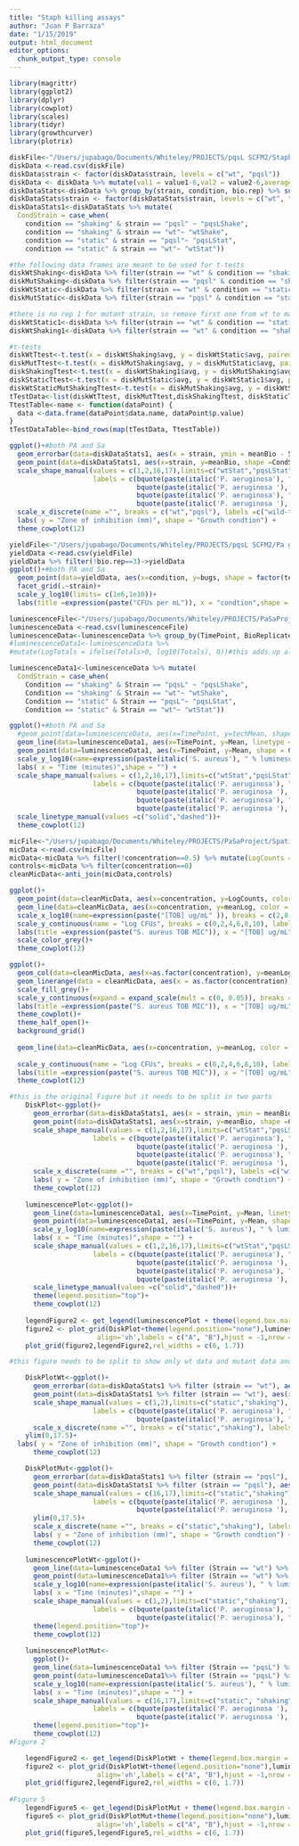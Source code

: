```yaml
---
title: "Staph killing assays"
author: "Juan P Barraza"
date: "1/15/2019"
output: html_document
editor_options: 
  chunk_output_type: console
---
```


```r
library(magrittr)
library(ggplot2)
library(dplyr)
library(cowplot)
library(scales)
library(tidyr)
library(growthcurver)
library(plotrix)
```

```r
diskFile<-"/Users/jupabago/Documents/Whiteley/PROJECTS/pqsL SCFM2/Staph killing assays/disk difussion assays.csv"
diskData <-read.csv(diskFile)
diskData$strain <- factor(diskData$strain, levels = c("wt", "pqsl"))
diskData <- diskData %>% mutate(val1 = value1-6,val2 = value2-6,average = (val1+val2)/2 )#this removes the diameter of the disks
diskDataStats<-diskData %>% group_by(strain, condition, bio.rep) %>% summarise(meanTech = mean(average)) %>% ungroup() %>%group_by(strain, condition) %>% summarise(meanBio = mean(meanTech), SDBio = std.error(meanTech))
diskDataStats$strain <- factor(diskDataStats$strain, levels = c("wt", "pqsl"))
diskDataStats1<-diskDataStats %>% mutate(
  CondStrain = case_when(
    condition == "shaking" & strain == "pqsl" ~ "pqsLShake",
    condition == "shaking" & strain == "wt"~ "wtShake",
    condition == "static" & strain == "pqsl"~ "pqsLStat",
    condition == "static" & strain == "wt"~ "wtStat"))
```


```r
#the following data frames are meant to be used for t-tests
diskWtShaking<-diskData %>% filter(strain == "wt" & condition == "shaking")
diskMutShaking<-diskData %>% filter(strain == "pqsl" & condition == "shaking")
diskWtStatic<-diskData %>% filter(strain == "wt" & condition == "static")
diskMutStatic<-diskData %>% filter(strain == "pqsl" & condition == "static")

#there is no rep 1 for mutant strain, so remove first one from wt to make paired t-test
diskWtStatic1<-diskData %>% filter(strain == "wt" & condition == "static") %>% filter(!bio.rep==1)
diskWtShaking1<-diskData %>% filter(strain == "wt" & condition == "shaking")%>% filter(!bio.rep==1)

#t-tests
diskWtTtest<-t.test(x = diskWtShaking$avg, y = diskWtStatic$avg, paired = T)
diskMutTtest<-t.test(x = diskMutShaking$avg, y = diskMutStatic$avg, paired = T)
diskShakingTtest<-t.test(x = diskWtShaking1$avg, y = diskMutShaking$avg, paired = T)
diskStaticTtest<-t.test(x = diskMutStatic$avg, y = diskWtStatic1$avg, paired = T)
diskWtStaticMutShakingTtest<-t.test(x = diskMutShaking$avg, y = diskWtStatic1$avg, paired = T)
tTestData<-list(diskWtTtest, diskMutTtest,diskShakingTtest, diskStaticTtest, diskWtStaticMutShakingTtest)
TtestTable<-name <- function(dataPoint) {
  data <-data.frame(dataPoint$data.name, dataPoint$p.value)
}
tTestDataTable<-bind_rows(map(tTestData, TtestTable))
```
```r
ggplot()+#both PA and Sa
  geom_errorbar(data=diskDataStats1, aes(x = strain, ymin = meanBio - SDBio, ymax = meanBio + SDBio),position = position_dodge2(width =1), width = .3)+
  geom_point(data=diskDataStats1, aes(x=strain, y=meanBio, shape =CondStrain),position = position_dodge2(width = .3), size=3)+
  scale_shape_manual(values = c(1,2,16,17),limits=c("wtStat","pqsLStat","wtShake", "pqsLShake"), 
                     labels = c(bquote(paste(italic('P. aeruginosa'), " wild-type static")),
                                bquote(paste(italic('P. aeruginosa '), Delta*"pqsL static")),
                                bquote(paste(italic('P. aeruginosa'), " wild-type shaking")),
                                bquote(paste(italic('P. aeruginosa '), Delta*"pqsL shaking"))))+
  scale_x_discrete(name ="", breaks = c("wt","pqsl"), labels =c("wild-type",expression(""*Delta*"pqsL")))+
  labs( y = "Zone of inhibition (mm)", shape = "Growth condtion") +
  theme_cowplot(12)


```


```r
yieldFile<-"/Users/jupabago/Documents/Whiteley/PROJECTS/pqsL SCFM2/Pa growth yields 16 hrs/Pa growth yields 16 hrs.csv"
yieldData <-read.csv(yieldFile)
yieldData %>% filter(!bio.rep==3)->yieldData
ggplot()+#both PA and Sa
  geom_point(data=yieldData, aes(x=condition, y=bugs, shape = factor(tech.rep), color = factor(bio.rep)), size=4)+
  facet_grid(.~strain)+
  scale_y_log10(limits= c(1e6,1e10))+
  labs(title =expression(paste("CFUs per mL")), x = "condtion",shape = "tech rep", color = "bio rep") 

```
```r
luminescenceFile<-"/Users/jupabago/Documents/Whiteley/PROJECTS/PaSaProject/Staph killing assays/summary.csv"
luminescenceData <-read.csv(luminescenceFile)
luminescenceData<-luminescenceData %>% group_by(TimePoint, BioReplicate, Condition, Strain) %>% mutate(techMean = mean(Luminescence)) %>% ungroup() %>% group_by(TimePoint, Condition, Strain) %>% mutate(Mean = mean(techMean), SE =std.error(techMean)) %>% ungroup()
#luminescenceData1<-luminescenceData %>%  
#mutate(LogTotals = ifelse(Totals>0, log10(Totals), 0))#this adds up all the data on each slice and then gets the log of that total

luminescenceData1<-luminescenceData %>% mutate(
  CondStrain = case_when(
    Condition == "shaking" & Strain == "pqsL" ~ "pqsLShake",
    Condition == "shaking" & Strain == "wt"~ "wtShake",
    Condition == "static" & Strain == "pqsL"~ "pqsLStat",
    Condition == "static" & Strain == "wt"~ "wtStat"))

ggplot()+#both PA and Sa
  #geom_point(data=luminescenceData, aes(x=TimePoint, y=techMean, shape = Strain, color = Condition), size=1)+
  geom_line(data=luminescenceData1, aes(x=TimePoint, y=Mean, linetype = Condition, group = interaction (Strain, Condition)), size=.5,show.legend = FALSE)+
  geom_point(data=luminescenceData1, aes(x=TimePoint, y=Mean, shape = CondStrain), size=3)+
  scale_y_log10(name=expression(paste(italic('S. aureus'), " % luminescence vs control" )), breaks = scales::trans_breaks("log10", function(x) 10^x), labels = scales::trans_format("log10", scales::math_format(10^.x)))+
  labs( x = "Time (minutes)",shape = "") +
  scale_shape_manual(values = c(1,2,16,17),limits=c("wtStat","pqsLStat","wtShake", "pqsLShake"), 
                     labels = c(bquote(paste(italic('P. aeruginosa'), " wild-type static")),
                                bquote(paste(italic('P. aeruginosa '), Delta*"pqsL static")),
                                bquote(paste(italic('P. aeruginosa'), " wild-type shaking")),
                                bquote(paste(italic('P. aeruginosa '), Delta*"pqsL shaking"))))+
  scale_linetype_manual(values =c("solid","dashed"))+
  theme_cowplot(12)

```

```r
micFile<-"/Users/jupabago/Documents/Whiteley/PROJECTS/PaSaProject/Spatial paper Data/SA TOB MIC/SA TOB MIC.csv"
micData <-read.csv(micFile)
micData<-micData %>% filter(!concentration==0.5) %>% mutate(LogCounts = log10(value)) %>% group_by(concentration, condition) %>% mutate(meanLog = mean(LogCounts), seLog = std.error(LogCounts)) %>% ungroup() %>% group_by(replicate, condition)%>% mutate(LogDifference = LogCounts[concentration==0]-LogCounts) %>% ungroup() %>% group_by(concentration, condition) %>% mutate(meanLogDifference = mean(LogDifference), seLogDifference = std.error(LogDifference)) %>% filter(!concentration==0)
controls<-micData %>% filter(concentration==0)
cleanMicData<-anti_join(micData,controls)

ggplot()+
  geom_point(data=cleanMicData, aes(x=concentration, y=LogCounts, color = condition), size=2)+
  geom_line(data=cleanMicData, aes(x=concentration, y=meanLog, color = condition), size=2)+
  scale_x_log10(name=expression(paste("[TOB] ug/mL" )), breaks = c(2,8,32,64,128,256,512), labels =c(2,8,32,64,128,256,512))+
  scale_y_continuous(name = "Log CFUs", breaks = c(0,2,4,6,8,10), labels =c(0,2,4,6,8,10))+
  labs(title =expression(paste("S. aureus TOB MIC")), x = "[TOB] ug/mL",shape = "tech rep", color = "Condition")+
  scale_color_grey()+
  theme_cowplot(12)

ggplot()+
  geom_col(data=cleanMicData, aes(x=as.factor(concentration), y=meanLogDifference, fill = condition ),position =position_dodge(width = .5), width = .5)+
  geom_linerange(data = cleanMicData, aes(x = as.factor(concentration), ymin = meanLogDifference - seLogDifference, ymax = meanLogDifference + seLogDifference, group = condition),position = position_dodge(width = .5))+
  scale_fill_grey()+
  scale_y_continuous(expand = expand_scale(mult = c(0, 0.05)), breaks = c(2,4,6,8,10), labels = c(2,4,6,8,10))+
  labs(title =expression(paste("S. aureus TOB MIC")), x = "[TOB] ug/mL",y = "log CFU Change", color = "Condition")+
  theme_cowplot()+
  theme_half_open()+
  background_grid()
  
  geom_line(data=cleanMicData, aes(x=concentration, y=meanLog, color = condition), size=2)+
  
  scale_y_continuous(name = "Log CFUs", breaks = c(0,2,4,6,8,10), labels =c(0,2,4,6,8,10))+
  labs(title =expression(paste("S. aureus TOB MIC")), x = "[TOB] ug/mL",shape = "tech rep", color = "Condition")+
  theme_cowplot(12)
```

```r
#this is the original Figure but it needs to be split in two parts
    DiskPlot<-ggplot()+
      geom_errorbar(data=diskDataStats1, aes(x = strain, ymin = meanBio - SDBio, ymax = meanBio + SDBio, group = condition),position = position_dodge(width = .6), width = .2)+
      geom_point(data=diskDataStats1, aes(x=strain, y=meanBio, shape =CondStrain),position = position_dodge2(width = .6), size=3)+
      scale_shape_manual(values = c(1,2,16,17),limits=c("wtStat","pqsLStat","wtShake", "pqsLShake"), 
                     labels = c(bquote(paste(italic('P. aeruginosa'), " wild-type static")),
                                bquote(paste(italic('P. aeruginosa '), Delta*"pqsL static")),
                                bquote(paste(italic('P. aeruginosa'), " wild-type stirred")),
                                bquote(paste(italic('P. aeruginosa '), Delta*"pqsL stirred"))))+
      scale_x_discrete(name ="", breaks = c("wt","pqsl"), labels =c("wild-type",expression(""*Delta*"pqsL")))+
      labs( y = "Zone of inhibition (mm)", shape = "Growth condtion") +
      theme_cowplot(12)
    
    luminescencePlot<-ggplot()+
      geom_line(data=luminescenceData1, aes(x=TimePoint, y=Mean, linetype = Condition, group = interaction (Strain, Condition)), size=.5,show.legend = FALSE)+
      geom_point(data=luminescenceData1, aes(x=TimePoint, y=Mean, shape = CondStrain), size=3)+
      scale_y_log10(name=expression(paste(italic('S. aureus'), " % luminescence vs control" )))+
      labs( x = "Time (minutes)",shape = "") +
      scale_shape_manual(values = c(1,2,16,17),limits=c("wtStat","pqsLStat","wtShake", "pqsLShake"), 
                     labels = c(bquote(paste(italic('P. aeruginosa'), " wild-type static")),
                                bquote(paste(italic('P. aeruginosa '), Delta*"pqsL static")),
                                bquote(paste(italic('P. aeruginosa'), " wild-type stirred")),
                                bquote(paste(italic('P. aeruginosa '), Delta*"pqsL stirred"))))+
      scale_linetype_manual(values =c("solid","dashed"))+
      theme(legend.position="top")+
      theme_cowplot(12)
    
    legendFigure2 <- get_legend(luminescencePlot + theme(legend.box.margin = margin(0, 0, 0, -10)))
    figure2 <- plot_grid(DiskPlot+theme(legend.position="none"),luminescencePlot+theme(legend.position="none"),
                      align='vh',labels = c("A", "B"),hjust = -1,nrow = 1)
    plot_grid(figure2,legendFigure2,rel_widths = c(6, 1.7))
```
```r
#this figure needs to be split to show only wt data and mutant data and limit the time point to 7 minutes for the luminescence.

    DiskPlotWt<-ggplot()+
      geom_errorbar(data=diskDataStats1 %>% filter (strain == "wt"), aes(x = condition, ymin = meanBio - SDBio, ymax = meanBio + SDBio),width = .2)+
      geom_point(data=diskDataStats1 %>% filter (strain == "wt"), aes(x=condition, y=meanBio, shape =condition), size=3)+
      scale_shape_manual(values = c(1,2),limits=c("static","shaking"), 
                     labels = c(bquote(paste(italic('P. aeruginosa'), " wild-type static")),
                                bquote(paste(italic('P. aeruginosa'), " wild-type stirred"))))+
      scale_x_discrete(name ="", breaks = c("static","shaking"), labels =c("Static","Stirred"))+
    ylim(0,17.5)+
  labs( y = "Zone of inhibition (mm)", shape = "Growth condtion") +
      theme_cowplot(12)

    DiskPlotMut<-ggplot()+
      geom_errorbar(data=diskDataStats1 %>% filter (strain == "pqsl"), aes(x = condition, ymin = meanBio - SDBio, ymax = meanBio + SDBio),width = .2)+
      geom_point(data=diskDataStats1 %>% filter (strain == "pqsl"), aes(x=condition, y=meanBio, shape =condition), size=3)+
      scale_shape_manual(values = c(16,17),limits=c("static","shaking"), 
                     labels = c(bquote(paste(italic('P. aeruginosa '), Delta*"pqsL static")),
                                bquote(paste(italic('P. aeruginosa '), Delta*"pqsL stirred"))))+
      ylim(0,17.5)+
      scale_x_discrete(name ="", breaks = c("static","shaking"), labels =c("Static","Stirred"))+
      labs( y = "Zone of inhibition (mm)", shape = "Growth condtion") +
      theme_cowplot(12)
    
    luminescencePlotWt<-ggplot()+
      geom_line(data=luminescenceData1 %>% filter (Strain == "wt") %>% filter (TimePoint<7), aes(x=TimePoint, y=Mean, group = Condition), size=.5, show.legend = FALSE)+
      geom_point(data=luminescenceData1%>% filter (Strain == "wt") %>% filter (TimePoint<7), aes(x=TimePoint, y=Mean, shape = Condition), size=3)+
      scale_y_log10(name=expression(paste(italic('S. aureus'), " % luminescence vs control" )), limits = c(1,121),labels = c(1, 10, 100),breaks = c(1, 10, 100))+
      labs( x = "Time (minutes)",shape = "") +
      scale_shape_manual(values = c(1,2),limits=c("static","shaking"), 
                     labels = c(bquote(paste(italic('P. aeruginosa'), " wild-type static")),
                                bquote(paste(italic('P. aeruginosa'), " wild-type stirred"))))+
      theme(legend.position="top")+
      theme_cowplot(12)
    
    luminescencePlotMut<-
      ggplot()+
      geom_line(data=luminescenceData1 %>% filter (Strain == "pqsL") %>% filter (TimePoint<8), aes(x=TimePoint, y=Mean, group = Condition), size=.5, show.legend = FALSE)+
      geom_point(data=luminescenceData1%>% filter (Strain == "pqsL") %>% filter (TimePoint<8), aes(x=TimePoint, y=Mean, shape = Condition), size=3)+
      scale_y_log10(name=expression(paste(italic('S. aureus'), " % luminescence vs control" )),limits = c(1,121), labels = c(1,10,100),breaks = c(1, 10, 100))+
      labs( x = "Time (minutes)",shape = "") +
      scale_shape_manual(values = c(16,17),limits=c("static", "shaking"), 
                     labels = c(bquote(paste(italic('P. aeruginosa '), Delta*"pqsL static")),
                                bquote(paste(italic('P. aeruginosa '), Delta*"pqsL stirred"))))+
      theme(legend.position="top")+
      theme_cowplot(12)
#Figure 2

    legendFigure2 <- get_legend(DiskPlotWt + theme(legend.box.margin = margin(0, 0, 0, -10)))
    figure2 <- plot_grid(DiskPlotWt+theme(legend.position="none"),luminescencePlotWt+theme(legend.position="none"),
                      align='vh',labels = c("A", "B"),hjust = -1,nrow = 1)
    plot_grid(figure2,legendFigure2,rel_widths = c(6, 1.7))
    
#Figure 5
    legendFigure5 <- get_legend(DiskPlotMut + theme(legend.box.margin = margin(0, 0, 0, -10)))
    figure5 <- plot_grid(DiskPlotMut+theme(legend.position="none"),luminescencePlotMut+theme(legend.position="none"),
                      align='vh',labels = c("A", "B"),hjust = -1,nrow = 1)
    plot_grid(figure5,legendFigure5,rel_widths = c(6, 1.7))
    
```

